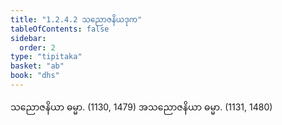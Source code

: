 ```yaml
---
title: "1.2.4.2 သညောဇနိယဒုက"
tableOfContents: false
sidebar:
  order: 2
type: "tipitaka"
basket: "ab"
book: "dhs"
---
```



<DynamicBreadcrumb />

<Division number="43" book="dhs" e="ch" v="29" p="8">

<Paragraph number="112" book="dhs">
သညောဇနိယာ ဓမ္မာ. (<Emphasis>1130, 1479</Emphasis>)
</Paragraph>

<Paragraph number="113" book="dhs">
အသညောဇနိယာ ဓမ္မာ. (<Emphasis>1131, 1480</Emphasis>)
</Paragraph>
</Division>